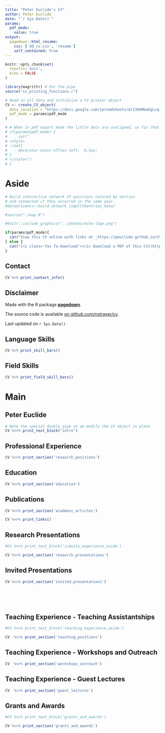 ```yaml
---
title: "Peter Euclide's CV"
author: Peter Euclide
date: "`r Sys.Date()`"
params:
  pdf_mode:
    value: true
output:
  pagedown::html_resume:
    css: ['dd_cv.css', 'resume']
    self_contained: true
---
```


```r
knitr::opts_chunk$set(
  results='asis', 
  echo = FALSE
)

library(magrittr) # For the pipe
source("cv_printing_functions.r")

# Read in all data and initialize a CV printer object
CV <- create_CV_object(
  data_location = "https://docs.google.com/spreadsheets/d/138mMbwEgLvqizPHDJBIjBt68UaiaPOUiCtU93oSi87Q/edit?usp=sharing",  
  pdf_mode = params$pdf_mode
)

```





```r
# # When in pdf export mode the little dots are unaligned, so fix that with some conditional CSS.
# if(params$pdf_mode) {
#     cat("
# <style>
# :root{
#   --decorator-outer-offset-left: -6.5px;
# }
# </style>")
# }
```


Aside
================================================================================

```r
# Build interactive network of positions colored by section
# and connected if they occurred in the same year
#datadrivencv::build_network_logo(CV$entries_data)

#source("./map.R")

#knitr::include_graphics("../photos/echo-logo.png")


```


```r
if(params$pdf_mode){
  cat("View this CV online with links at _https://peuclide.github.io/CV_")
} else {
  cat("[<i class='fas fa-download'></i> Download a PDF of this CV](https://github.com/peuclide/peuclide.github.io/blob/master/ddCV.pdf)")
}
```

Contact {#contact}
--------------------------------------------------------------------------------

```r
CV %>% print_contact_info()
```

Disclaimer {#disclaimer}
--------------------------------------------------------------------------------

Made with the R package [**pagedown**](https://github.com/rstudio/pagedown). 

The source code is available [on github.com/nstrayer/cv](https://github.com/nstrayer/cv).

Last updated on `r Sys.Date()`.

Language Skills {#skills}
--------------------------------------------------------------------------------

```r
CV %>% print_skill_bars()
```

Field Skills {#fieldskills}
--------------------------------------------------------------------------------

```r
CV %>% print_field_skill_bars()
```



Main
================================================================================

Peter Euclide {#title}
--------------------------------------------------------------------------------

```r
# Note the special double pipe so we modify the CV object in place
CV %<>% print_text_block("intro") 
```


Professional Experience {data-icon=laptop}
--------------------------------------------------------------------------------

```r
CV %<>% print_section('research_positions')
```

Education {data-icon=graduation-cap data-concise=true}
--------------------------------------------------------------------------------

```r
CV %<>% print_section('education')
```


Publications {data-icon=book}
--------------------------------------------------------------------------------

```r
CV %<>% print_section('academic_articles')
```



```r
CV %<>% print_links()
```


Research Presentations {data-icon=person}
--------------------------------------------------------------------------------

::: aside
```r
#CV %<>% print_text_block('industy_experience_aside')
```
:::

```r
CV %<>% print_section('research_presentations')
```

Invited Presentations {data-icon=person}
--------------------------------------------------------------------------------

```r
CV %<>% print_section('invited_presentations')
```

<!-- These breaks just force a new page so section doesnt get cut off -->
<br>
<br>
<br>

Teaching Experience - Teaching Assistantships {data-icon=chalkboard-teacher}
--------------------------------------------------------------------------------

::: aside
```r
#CV %<>% print_text_block('teaching_experience_aside')
```
:::

```r
CV  %<>% print_section('teaching_positions')
```

Teaching Experience - Workshops and Outreach {data-icon=chalkboard-teacher}
--------------------------------------------------------------------------------

```r
CV  %<>% print_section('workshops_outreach')
```

Teaching Experience - Guest Lectures {data-icon=chalkboard-teacher}
--------------------------------------------------------------------------------

```r
CV  %<>% print_section('guest_lectures')
```


Grants and Awards {data-icon=chart-line}
--------------------------------------------------------------------------------

::: aside
```r
#CV %<>% print_text_block('grants_and_awards')
```
:::

```r
CV %<>% print_section('grants_and_awards')
```


<br>
<br>

